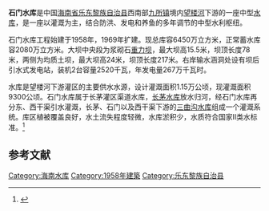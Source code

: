 {{Otheruses|石门水库|other=同名或類似名的其它條目描述}}
{{Infobox Reservoir 
|name = 石门水库
|nickname = 
|image = 
|image_caption = 
|pushpin_map = China Hainan
|pushpin_map_caption = 石门水库在海南的位置
|code = BHF66002203
|class = 中型
|location_of_reservoir = [[海南省|海南省]][[乐东黎族自治县|乐东黎族自治县]][[九所镇|九所镇]]
|location_of_dam = 
|inflow = [[望楼河|望楼河]]
|outflow = 
|catchment_area = 256.5
|reservoir_area = 
|mean_depth = 
|maximum_depth = 
|flood_level = 
|normal_water_level = 
|dead_water_level = 
|water_quality = 
|island = 
|maximum_storage_capacity = 
|normal_storage_capacity = 2080万
|dead_storage_capacity = 
|type_of_dam = 浆砌石重力坝、均质土坝
|elevation_of_dam = 
|height_of_dam = 
|length_of_dam = 
|width_of_dam = 
|installed_capacity = 2520千瓦
|irrigated_area =9300公顷
|start = 1958年
|complete = 
|cost = 
|emigrate = 
|latd = 18
|latm = 32
|lats = 39
|latNS = N
|longd = 108
|longm = 59
|longs = 38
|longEW = E
|website = 
|footnotes = 
}}
'''石门水库'''是中国[[海南省|海南省]][[乐东黎族自治县|乐东黎族自治县]]西南部[[九所镇|九所镇]]境内[[望楼河|望楼河]]下游的一座中型[[水庫|水库]]，是一座以灌溉为主，结合防洪、发电和养鱼的多年调节的中型水利枢纽。


石门水库工程始建于1958年，1969年扩建。现总库容6450万立方米，正常蓄水库容2080万立方米。大坝中央段为浆砌石[[重力坝|重力坝]]，最大坝高15.5米，坝顶长度78米，两侧为均质土坝，最大坝高24米，坝顶长度217米。右岸输水涵洞处设有坝后引水式发电站，装机2台容量2520千瓦，年发电量267万千瓦时。

水库是望楼河下游灌区的主要供水水源，设计灌溉面积1.15万公顷，现灌溉面积9300公顷。石门水库属于长茅灌区渠道水库，[[长茅水库|长茅水库]]放水归河，经石门水库再分东、西干渠引水灌溉，长茅、石门以及西干渠下游的[[三曲沟水库|三曲沟水库]]组成一个灌溉系统。库区植被覆盖良好，水土流失程度轻微，水库淤积少，水质符合国家Ⅱ类水标准。<ref name="中国河湖大典">{{cite book |author=《[[中国河湖大典|中国河湖大典]]》编纂委员会 |title=《中国河湖大典·珠江卷》 |year=2013年1月 |publisher=中国水利水电出版社 |location=北京 |pages=453页|isbn= 978-7-5170-0561-2 }}</ref>

== 参考文献 ==
{{Reflist}}



[[Category:海南水库|Category:海南水库]]
[[Category:1958年建築|Category:1958年建築]]
[[Category:乐东黎族自治县|Category:乐东黎族自治县]]